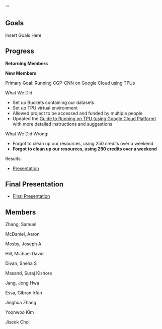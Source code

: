 '''
== Goals ==
Insert Goals Here

== Progress ==

'''Returning Members'''

'''New Members'''

Primary Goal: Running CGP-CNN on Google Cloud using TPUs

What We Did:
* Set up Buckets containing our datasets
* Set up TPU virtual environment
* Allowed project to be accessed and funded by multiple people
* Updated the [[Guide to Running on TPU (using Google Cloud Platform)]] with more detailed instructions and suggestions
What We Did Wrong:
* Forgot to clean up our resources, using 250 credits over a weekend
* '''Forgot to clean up our resources, using 250 credits over a weekend'''
Results:
* [https://docs.google.com/presentation/d/13mSezA5JJEg3y22xiG2o3GUBrbLzyIbkeBmNq7dREt8/edit?usp=sharing Presentation]

== Final Presentation ==
* [https://docs.google.com/presentation/d/114hKG1nXuRkwPfYjvCjnn7XCNSRNxzYoknrAsPDbeEY/edit?usp=sharing Final Presentation]

== Members ==
Zhang, Samuel

McDaniel, Aaron

Mosby, Joseph A

Hill, Michael David

Divan, Sneha S

Masand, Suraj Kishore

Jang, Jong Hwa

Essa, Gibran Irfan

Jinghua Zhang

Yoonwoo Kim

Jiseok Choi